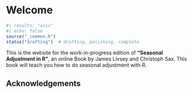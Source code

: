 # Welcome {.unnumbered}

```r
#| results: "asis"
#| echo: false
source("_common.R")
status("drafting")  # drafting, polishing, complete
```

This is the website for the work-in-progress edition of **"Seasonal Adjustment in R"**, an online Book by James Livsey and Christoph Sax.
This book will teach you how to do seasonal adjustment with R.

## Acknowledgements {.unnumbered}


